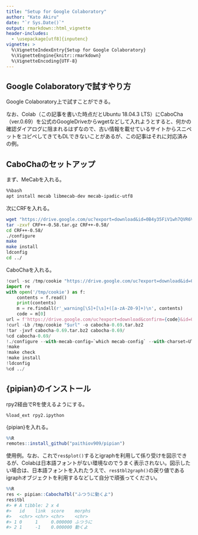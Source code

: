 ```yaml
---
title: "Setup for Google Colaboratory"
author: "Kato Akiru"
date: "`r Sys.Date()`"
output: rmarkdown::html_vignette
header-includes:
  - \usepackage[utf8]{inputenc}
vignette: >
  %\VignetteIndexEntry{Setup for Google Colaboratory}
  %\VignetteEngine{knitr::rmarkdown}
  %\VignetteEncoding{UTF-8}
---
```


## Google Colaboratoryで試すやり方

Google Colaboratory上で試すことができる。

なお、Colab（この記事を書いた時点だとUbuntu 18.04.3 LTS）にCaboCha（ver.0.69）を公式のGoogleDriveからwgetなどして入れようとすると、何かの確認ダイアログに阻まれるはずなので、古い情報を載せているサイトからスニペットをコピペしてきてもDLできないことがあるが、この記事はそれに対応済みの例。

## CaboChaのセットアップ

まず、MeCabを入れる。

``` bash
%%bash
apt install mecab libmecab-dev mecab-ipadic-utf8
```

次にCRFを入れる。

``` bash
wget "https://drive.google.com/uc?export=download&id=0B4y35FiV1wh7QVR6VXJ5dWExSTQ" -O CRF++-0.58.tar.gz
tar -zxvf CRF++-0.58.tar.gz CRF++-0.58/
cd CRF++-0.58/
./configure
make
make install
ldconfig
cd ../
```

CaboChaを入れる。

``` py
!curl -sc /tmp/cookie "https://drive.google.com/uc?export=download&id=0B4y35FiV1wh7SDd1Q1dUQkZQaUU" > /dev/null
import re
with open('/tmp/cookie') as f:
    contents = f.read()
    print(contents)
    m = re.findall(r'_warning[\S]+[\s]+([a-zA-Z0-9]+)\n', contents)
    code = m[0]
url = f'https://drive.google.com/uc?export=download&confirm={code}&id=0B4y35FiV1wh7SDd1Q1dUQkZQaUU'
!curl -Lb /tmp/cookie "$url" -o cabocha-0.69.tar.bz2
!tar -jxvf cabocha-0.69.tar.bz2 cabocha-0.69/
%cd cabocha-0.69/
!./configure --with-mecab-config=`which mecab-config` --with-charset=UTF8
!make
!make check
!make install
!ldconfig
%cd ../
```

## {pipian}のインストール

rpy2経由でRを使えるようにする。

```
%load_ext rpy2.ipython
```

{pipian}を入れる。

``` r
%%R
remotes::install_github("paithiov909/pipian")
```

使用例。なお、これで`res$plot()`するとigraphを利用して係り受けを図示できるが、Colabは日本語フォントがない環境なのでうまく表示されない。図示したい場合は、日本語フォントを入れたうえで、`res$tbl2graph()`の戻り値であるigraphオブジェクトを利用するなどして自分で頑張ってください。

``` r
%%R
res <- pipian::CabochaTbl("ふつうに動くよ")
res$tbl
#> # A tibble: 2 x 4
#>   id    link  score    morphs  
#>   <chr> <chr> <chr>    <chr>   
#> 1 0     1     0.000000 ふつうに
#> 2 1     -1    0.000000 動くよ  
```
